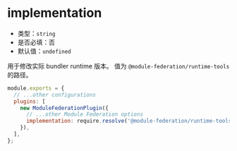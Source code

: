 # implementation

- 类型：`string`
- 是否必填：否
- 默认值：`undefined`

用于修改实际 bundler runtime 版本。 值为 `@module-federation/runtime-tools` 的路径。

```javascript
module.exports = {
  // ...other configurations
  plugins: [
    new ModuleFederationPlugin({
      // ...other Module Federation options
      implementation: require.resolve('@module-federation/runtime-tools'),
    }),
  ],
};
```
